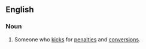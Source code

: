 ==English==

===Noun===
{{en-noun}}

# {{rugby}} Someone who [[kick]]s for [[penalty|penalties]] and [[conversion]]s.
